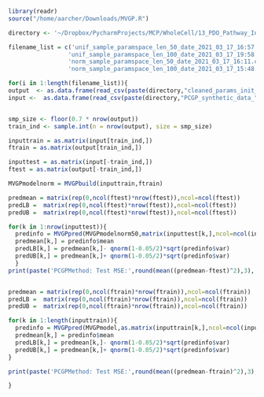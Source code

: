 ```r
library(readr)
source("/home/aarcher/Downloads/MVGP.R")

directory <- '~/Dropbox/PycharmProjects/MCP/WholeCell/13_PDO_Pathway_Inference/MCMC_fixed_parameters/data/'
```

```r
filename_list = c('unif_sample_paramspace_len_50_date_2021_03_17_16:57.csv',
				 'unif_sample_paramspace_len_100_date_2021_03_17_19:58.csv',
				 'norm_sample_paramspace_len_50_date_2021_03_17_16:11.csv',
				 'norm_sample_paramspace_len_100_date_2021_03_17_15:48.csv')

for(i in 1:length(filename_list)){
output  <- as.data.frame(read_csv(paste(directory,"cleaned_params_init_params_",filename_list[i],sep=''), col_names = FALSE))
input <-  as.data.frame(read_csv(paste(directory,"PCGP_synthetic_data_",filename_list[i],sep=''), col_names = FALSE))


smp_size <- floor(0.7 * nrow(output))
train_ind <- sample.int(n = nrow(output), size = smp_size)

inputtrain = as.matrix(input[train_ind,])
ftrain = as.matrix(output[train_ind,])

inputtest = as.matrix(input[-train_ind,])
ftest = as.matrix(output[-train_ind,])

MVGPmodelnorm = MVGPbuild(inputtrain,ftrain)

predmean = matrix(rep(0,ncol(ftest)*nrow(ftest)),ncol=ncol(ftest))
predLB =  matrix(rep(0,ncol(ftest)*nrow(ftest)),ncol=ncol(ftest))
predUB =  matrix(rep(0,ncol(ftest)*nrow(ftest)),ncol=ncol(ftest))

for(k in 1:nrow(inputtest)){
  predinfo = MVGPpred(MVGPmodelnorm50,matrix(inputtest[k,],ncol=ncol(inputtest)))
  predmean[k,] = predinfo$mean
  predLB[k,] = predmean[k,]- qnorm(1-0.05/2)*sqrt(predinfo$var)
  predUB[k,] = predmean[k,]+ qnorm(1-0.05/2)*sqrt(predinfo$var)
  }
print(paste('PCGPMethod: Test MSE:',round(mean((predmean-ftest)^2),3),', Coverage:',100*round(mean((predLB<ftest)*(predUB>ftest)),3),'%',sep =''))


predmean = matrix(rep(0,ncol(ftrain)*nrow(ftrain)),ncol=ncol(ftrain))
predLB =  matrix(rep(0,ncol(ftrain)*nrow(ftrain)),ncol=ncol(ftrain))
predUB =  matrix(rep(0,ncol(ftrain)*nrow(ftrain)),ncol=ncol(ftrain))

for(k in 1:length(inputtrain)){
  predinfo = MVGPpred(MVGPmodel,as.matrix(inputtrain[k,],ncol=ncol(inputtrain)))
  predmean[k,] = predinfo$mean
  predLB[k,] = predmean[k,]- qnorm(1-0.05/2)*sqrt(predinfo$var)
  predUB[k,] = predmean[k,]+ qnorm(1-0.05/2)*sqrt(predinfo$var)
}

print(paste('PCGPMethod: Test MSE:',round(mean((predmean-ftrain)^2),3),', Coverage:',100*round(mean((predLB<ftrain)*(predUB>ftrain)),3),'%',sep =''))

}
```
